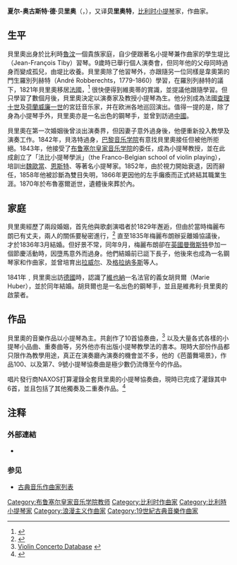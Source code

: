 {{Infobox classical
| 中文名 = 夏尔-奥古斯特·德·贝里奥
| 画像 = Charles Auguste Beriot part.jpg
| 附注 =      
| 原文名 = Charles-Auguste de Bériot
| 国别 = 比利时   
| 出生日期 = 1802年2月20日
| 出生地 = 鲁汶
| 逝世日期 = 1870年4月8日(68歲)
| 逝世地 = 布鲁塞尔
| 所属时期 = 浪漫主義
| 所属乐派 =  法比小提琴樂派
| 擅长作品类型 = 小提琴曲
| 代表作 = 十部小提琴协奏曲，大量小提琴变奏曲，小品等
| 师从 = 堤比、羅別列赫特、貝洛特
| 学生 = [[维厄当|魏歐當]]、[[海因里希·威尔海姆·恩斯特|恩斯特]]
| 官方网站 = 
}}

'''夏尔-奥古斯特·德·贝里奥'''（{{lang-fr|'''Charles-Auguste de Bériot'''}}，{{bd|1802年|2月20日|1870年|4月8日|}}），又译'''贝里奥特'''，[[比利时|比利时]][[小提琴|小提琴]]家，作曲家。

==生平==
貝里奧出身於比利時[[魯汶|魯汶]]一個貴族家庭，自少便跟著名小提琴兼作曲家{{tsl|en|Giovanni Battista Viotti|韋奧第}}的學生堤比（Jean-François Tiby）習琴。9歲時已舉行個人演奏會，但同年他的父母同時過身而變成孤兒，由堤比收養。貝里奧除了他習琴外，亦跟隨另一位同樣是韋奧第的門生羅別列赫特（André Robberechts，1779-1860）學習，在羅別列赫特的議下，1821年貝里奧移居[[法國|法國]]，<ref>{{Cite web |url=http://www.naxos.com/mainsite/blurbs_reviews.asp?item_code=8.572267&catNum=572267&filetype=About%20this%20Recording&language=English |title=NAXOS 有關貝里奧的生平。(英文) |accessdate=2011-07-08 |archive-date=2012-09-01 |archive-url=https://web.archive.org/web/20120901094849/http://www.naxos.com/mainsite/blurbs_reviews.asp?item_code=8.572267&catNum=572267&filetype=About%20this%20Recording&language=English |dead-url=no }}</ref> 很快便得到維奧蒂的賞識，並提議他跟隨{{tsl|en|Pierre Baillot|貝洛特}}學習。但只學習了數個月後，貝里奧決定以演奏家及教授小提琴為生。他分別成為法國[[查理十世|查理十世]]及[[荷蘭|荷蘭]][[威廉一世_(尼德兰)|威廉一世]]的宮廷音乐家，并在欧洲各地巡回演出。值得一提的是，除了身為小提琴手外，貝里奧亦是一名出色的鋼琴手，並曾到訪過[[中國|中國]]。

貝里奧在第一次婚姻後曾淡出演奏界，但因妻子意外過身後，他便重新投入教學及演奏工作。1842年，貝洛特過身，[[巴黎音乐学院|巴黎音乐学院]]有意找貝里奧接任但被他所拒絕。1843年，他接受了[[布鲁塞尔皇家音乐学院|布鲁塞尔皇家音乐学院]]的委任，成為小提琴教授，並在此成創立了「法比小提琴學派」（the Franco-Belgian school of violin playing），培訓出[[亨利·维厄当|魏歐當]]、[[海因里希·威尔海姆·恩斯特|恩斯特]]、{{tsl|en|Hubert Léonard|雷歐納}}等著名小提琴家。1852年，由於視力開始衰退，因而辭任，1858年他被診斷為雙目失明，1866年更因他的左手癱瘓而正式終結其職業生涯。1870年於布魯塞爾逝世，遺體後來葬於{{tsl|en|Laeken Cemetery|拉肯墓園}}內。

==家庭==
貝里奧經歷了兩段婚姻，首先他與歌劇演唱者{{tsl|en|Maria Malibran|梅麗布朗}}於1829年邂逅，但由於當時梅麗布朗已有丈夫，兩人的關係要秘密進行，<ref>{{Cite web |url=http://www.naxos.com/mainsite/blurbs_reviews.asp?item_code=8.570748&catNum=570748&filetype=About%20this%20Recording&language=English |title=NAXOS 另一篇有貝里奧的生平。(英文) |accessdate=2011-07-08 |archive-date=2016-04-13 |archive-url=https://web.archive.org/web/20160413091348/http://www.naxos.com/mainsite/blurbs_reviews.asp?item_code=8.570748&catNum=570748&filetype=About%20this%20Recording&language=English |dead-url=no }}</ref> 直至1835年梅麗布朗辦妥離婚協議後，才於1836年3月結婚。但好景不常，同年9月，梅麗布朗卻在[[英國|英國]][[曼徹斯特|曼徹斯特]]參加一個節慶活動時，因墮馬意外而過身。他們結婚前已誔下長子{{tsl|en|Charles-Wilfrid de Bériot|維弗利·貝里奧}}，他後來也成為一名鋼琴家和作曲家，並曾培育出[[拉威尔|拉威尔]]、{{tsl|en|Ricardo Vines|維涅斯}}及[[格拉纳多斯|格拉纳多斯]]等人。

1841年﹐貝里奧出訪[[德國|德國]]時，認識了[[維也納|維也納]]一名法官的義女胡貝爾（Marie Huber），並於同年結婚。胡貝爾也是一名出色的鋼琴手，並且是維弗利·貝里奧的啟蒙者。

==作品==
貝里奧的音樂作品以小提琴為主。共創作了10首協奏曲，<ref>[http://www.wps.pwp.blueyonder.co.uk/Violin-Concertos.html Violin Concerto Database] {{webarchive|url=https://web.archive.org/web/20120301123417/http://www.wps.pwp.blueyonder.co.uk/Violin-Concertos.html |date=2012-03-01 }}</ref> 以及大量各式各樣的小提琴小品曲、重奏曲等，另外他亦有出版小提琴教學法的書本。現時大部份作品都只限作為教學用途，真正在演奏廳內演奏的機會並不多，他的《芭蕾舞場景》，作品100、以及第7、9號小提琴協奏曲是極少數仍流傳至今的作品。

唱片發行商NAXOS打算灌錄全套貝里奧的小提琴協奏曲，現時已完成了灌錄其中6首，並且包括了其他獨奏及二重奏作品。<ref>{{Cite web |url=http://www.naxos.com/person/Charles_Auguste_de_Beriot/22765.htm |title=存档副本 |accessdate=2011-07-08 |archive-date=2013-06-09 |archive-url=https://web.archive.org/web/20130609004618/http://www.naxos.com/person/Charles_Auguste_de_Beriot/22765.htm |dead-url=no }}</ref>

==注释==
<references/>

===外部連結===
* {{IMSLP|id=Bériot, Charles-Auguste de}}

===参见===
* [[古典音乐作曲家列表|古典音乐作曲家列表]]

{{Authority control}}

{{DEFAULTSORT:Beriot, Charles De}}
[[Category:布鲁塞尔皇家音乐学院教师|Category:布鲁塞尔皇家音乐学院教师]]
[[Category:比利时作曲家|Category:比利时作曲家]]
[[Category:比利時小提琴家|Category:比利時小提琴家]]
[[Category:浪漫主义作曲家|Category:浪漫主义作曲家]]
[[Category:19世紀古典音樂作曲家|Category:19世紀古典音樂作曲家]]
